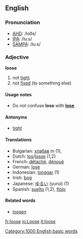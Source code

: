 ==English==

===Pronunciation===
*[[w:AHD|AHD]]: /loo͞s/
*[[w:IPA|IPA]]: /luːs/
*[[w:SAMPA|SAMPA]]: /lu:s/

===Adjective===
'''loose'''

# not [[tight]]
# not [[fixed]] (to something else)

====Usage notes====
*Do not confuse '''lose''' with '''[[lose]]'''.

====Antonyms====
*[[tight]]

====Translations====
*Bulgarian: [[хлабав]] ''m'' (1), 
*Dutch: [[los]]/[[losse]] (1,2)
*French: [[détaché]], [[dénoué]]
*German: [[lose]]
*Indonesian: [[longgar]] (1)
*Irish: [[bog]]
*Japanese: [[ゆるい]] (yurui) (1)
*Spanish: [[suelto]] (1,2), [[flojo]]

====Related words====

*[[loosen]]

[[Category:1000 English basic words]]

[[fr:loose]]
[[io:Loose]]
[[it:loose]]